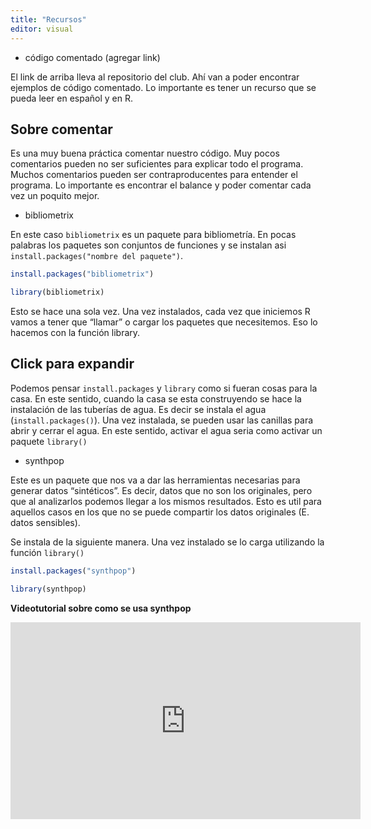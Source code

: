 ```yaml
---
title: "Recursos"
editor: visual
---
```


- código comentado (agregar link)

El link de arriba lleva al repositorio del club. Ahí van a poder encontrar ejemplos de código comentado. Lo importante es tener un recurso que se pueda leer en español y en R.

::: {.callout-tip collapse="true"}
## Sobre comentar

Es una muy buena práctica comentar nuestro código. Muy pocos comentarios pueden no ser suficientes para explicar todo el programa. Muchos comentarios pueden ser contraproducentes para entender el programa. Lo importante es encontrar el balance y poder comentar cada vez un poquito mejor.
:::


-   bibliometrix

En este caso `bibliometrix` es un paquete para bibliometría. En pocas palabras los paquetes son conjuntos de funciones y se instalan asi `install.packages("nombre del paquete")`.

```r

install.packages("bibliometrix")

library(bibliometrix)

```

Esto se hace una sola vez. Una vez instalados, cada vez que iniciemos R vamos a tener que "llamar" o cargar los paquetes que necesitemos. Eso lo hacemos con la función library.

::: {.callout-tip collapse="true"}
## Click para expandir

Podemos pensar `install.packages` y `library` como si fueran cosas para la casa. En este sentido, cuando la casa se esta construyendo se hace la instalación de las tuberías de agua. Es decir se instala el agua (`install.packages()`). Una vez instalada, se pueden usar las canillas para abrir y cerrar el agua. En este sentido, activar el agua seria como activar un paquete `library()`
:::

-   synthpop

Este es un paquete que nos va a dar las herramientas necesarias para generar datos "sintéticos". Es decir, datos que no son los originales, pero que al analizarlos podemos llegar a los mismos resultados. Esto es util para aquellos casos en los que no se puede compartir los datos originales (E. datos sensibles).

Se instala de la siguiente manera. Una vez instalado se lo carga utilizando la función `library()`

```r

install.packages("synthpop")

library(synthpop)

```

**Videotutorial sobre como se usa synthpop**

<center>

<iframe width="560" height="315" src="https://www.youtube.com/embed/OmEvkDCt3xk" title="YouTube video player" frameborder="0" allow="accelerometer; autoplay; clipboard-write; encrypted-media; gyroscope; picture-in-picture" allowfullscreen>

</iframe>

</center>
